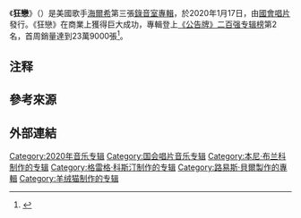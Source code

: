 {{NoteTA
|G1=Music
|G2=Show
|1=zh-hans:本尼·布兰科; zh-hant:班尼·布蘭柯;
|2=zh-cn:绝望源泉王国; zh-tw:破碎王國;
}}
{{Infobox album
| name         = 狂戀
| original_name= {{lang|en|''Manic''}}
| type         = studio
| artist       = [[海爾希_(歌手)|海爾希]]
| cover        = Manic by Halsey.png
| caption      =
| alt          =
| released     = {{Start date|2020|01|17}}
| recorded     = 2018–19年
| genre        =
* [[電子流行|電子流行]]
* [[流行_(音樂類型)|流行]]
* [[嘻哈音樂|嘻哈]]
* [[另類搖滾|另類搖滾]]
| length       = {{Duration|m=47|s=36}}
| language     = 英文
| label        = [[國會唱片|國會]]
| producer     = 
* Alex Young
* Andrew Jackson
* [[本尼·布兰科|本尼·布兰科]]
* {{tsl|en|Cashmere Cat|羊绒猫|羊绒猫}}
* Duck Blackwell
* [[Fred_Again|Fred]]
* 海爾希
* {{le|格雷格·科斯汀|Greg Kurstin}}
* Jasper Sheff
* John Cunningham
* [[Jon_Bellion|Jon Bellion]]
* [[Lido_(musician)|Lido]]
* [[路易斯·貝爾|路易斯·貝爾]]
* {{tsl|en|The Monsters and the Strangerz|怪物與陌生人}}
* Ojivolta
* Pdogg
* [[閔玧其|Suga]]
| prev_title   = {{le|破碎王國|Hopeless Fountain Kingdom}}
| prev_year    = 2017
| next_title   = {{le|Collabs}}
| next_year    = 2020
| misc         = {{Singles
 | name        = 狂戀
 | type        = studio
 | single1     = [[没有我|没有我]]
 | single1date = {{Start date|2018|10|04}}
 | single2     = {{le|安息之地|Graveyard (song)}}
 | single2date = {{Start date|2019|09|13}}
 | single3     = {{le|你应当沮丧|You Should Be Sad}}
 | single3date = {{Start date|2020|01|10}}
}}
}}

《'''狂戀'''》{{notetag|条目中出现的专辑和歌曲中文名来自中国大陆星外星引进版<ref>{{cite web |title=狂恋-海尔希Halsey专辑 |url=https://www.xwx.cn/album/gNeR65AM |work=星外星音乐 |accessdate=2020-10-24 |archiveurl=https://web.archive.org/web/20201024171649/https://www.xwx.cn/album/gNeR65AM |archivedate=2020-10-24 |language=zh |deadurl=no }}</ref>和台湾环球唱片引进版<ref>{{Cite web|title=狂戀 (豪華加值盤)／Manic (豪華加值盤) > 海爾希／Halsey > 佳佳唱片行 |url=https://www.ccr.com.tw/goods/387582 |website=佳佳唱片行 |accessdate=2021-03-15 |archiveurl=https://web.archive.org/web/20210318081924/https://www.ccr.com.tw/goods/387582 |archivedate=2021-03-15 |language=zh |deadurl=no}}</ref>。}}（{{lang-en|''Manic''}}）是美國歌手[[海爾希_(歌手)|海爾希]]第三張[[錄音室專輯|錄音室專輯]]，於2020年1月17日，由[[國會唱片|國會唱片]]發行。《狂戀》在商業上獲得巨大成功，專輯登上[[公告牌二百强专辑榜|《公告牌》二百强专辑榜]]第2名，首周銷量達到23萬9000張<ref name="Manic BB200">{{cite web|url=https://www.billboard.com/articles/business/chart-beat/8549077/eminem-scores-10th-no-1-album-billboard-200-chart-music-to-be-murdered-by|title=Eminem Scores Historic 10th No. 1 Album on Billboard 200 Chart With 'Music to Be Murdered By'|work=Billboard|last=Caulfield|first=Keith|date=January 26, 2020|access-date=January 27, 2020|archive-date=2020-01-27|archive-url=https://web.archive.org/web/20200127140442/https://www.billboard.com/articles/business/chart-beat/8549077/eminem-scores-10th-no-1-album-billboard-200-chart-music-to-be-murdered-by|dead-url=no}}</ref>。

== 注释 ==
{{notefoot}}

== 參考來源 ==
{{Reflist}}

== 外部連結 ==
{{Authority control}}
[[Category:2020年音乐专辑|Category:2020年音乐专辑]]
[[Category:国会唱片音乐专辑|Category:国会唱片音乐专辑]]
[[Category:本尼·布兰科制作的专辑|Category:本尼·布兰科制作的专辑]]
[[Category:格雷格·科斯汀制作的专辑|Category:格雷格·科斯汀制作的专辑]]
[[Category:路易斯·貝爾製作的專輯|Category:路易斯·貝爾製作的專輯]]
[[Category:羊绒猫制作的专辑|Category:羊绒猫制作的专辑]]